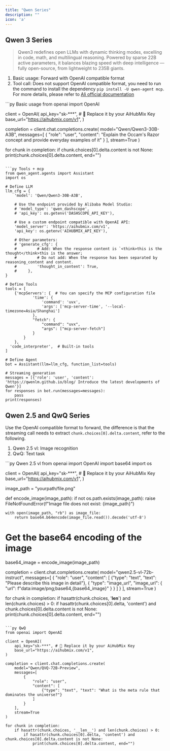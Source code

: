 ```yaml
---
title: "Qwen Series"
description: ""
icon: 'a'
---
```


## Qwen 3 Series

> Qwen3 redefines open LLMs with dynamic thinking modes, excelling in code, math, and multilingual reasoning. Powered by sparse 22B active parameters, it balances blazing speed with deep intelligence — fully open-source, from lightweight to 235B giants.

1. Basic usage: Forward with OpenAI compatible format
2. Tool call: Does not support OpenAI compatible format, you need to run the command to install the dependency `pip install -U qwen-agent mcp`. For more details, please refer to [Ali official documentation](https://huggingface.co/Qwen/Qwen3-235B-A22B)

<CodeGroup>
```py Basic usage
from openai import OpenAI

client = OpenAI(
    api_key="sk-***", # 🔑 Replace it by your AiHubMix Key
    base_url="https://aihubmix.com/v1",
)

completion = client.chat.completions.create(
    model="Qwen/Qwen3-30B-A3B",
    messages=[
        {
            "role": "user",
            "content": "Explain the Occam's Razor concept and provide everyday examples of it"
        }
    ],
    stream=True
)

for chunk in completion:
    if chunk.choices[0].delta.content is not None:
        print(chunk.choices[0].delta.content, end="")
```

```py Tools + mcp
from qwen_agent.agents import Assistant
import os

# Define LLM
llm_cfg = {
    'model': 'Qwen/Qwen3-30B-A3B',

    # Use the endpoint provided by Alibaba Model Studio:
    # 'model_type': 'qwen_dashscope',
    # 'api_key': os.getenv('DASHSCOPE_API_KEY'),

    # Use a custom endpoint compatible with OpenAI API:
    'model_server': 'https://aihubmix.com/v1',
    'api_key': os.getenv('AIHUBMIX_API_KEY'),

    # Other parameters:
    # 'generate_cfg': {
    #         # Add: When the response content is `<think>this is the thought</think>this is the answer;
    #         # Do not add: When the response has been separated by reasoning_content and content.
    #         'thought_in_content': True,
    #     },
}

# Define Tools
tools = [
    {'mcpServers': {  # You can specify the MCP configuration file
            'time': {
                'command': 'uvx',
                'args': ['mcp-server-time', '--local-timezone=Asia/Shanghai']
            },
            "fetch": {
                "command": "uvx",
                "args": ["mcp-server-fetch"]
            }
        }
    },
  'code_interpreter',  # Built-in tools
]

# Define Agent
bot = Assistant(llm=llm_cfg, function_list=tools)

# Streaming generation
messages = [{'role': 'user', 'content': 'https://qwenlm.github.io/blog/ Introduce the latest developments of Qwen'}]
for responses in bot.run(messages=messages):
    pass
print(responses)

```
</CodeGroup>

## Qwen 2.5 and QwQ Series
Use the OpenAI compatible format to forward, the difference is that the streaming call needs to extract `chunk.choices[0].delta.content`, refer to the following.
1. Qwen 2.5 vl: Image recognition
2. QwQ: Text task

<CodeGroup>
```py Qwen 2.5 vl
from openai import OpenAI
import base64
import os

client = OpenAI(
    api_key="sk-***", # 🔑 Replace it by your AiHubMix Key
    base_url="https://aihubmix.com/v1",
)

image_path = "yourpath/file.png"

def encode_image(image_path):
    if not os.path.exists(image_path):
        raise FileNotFoundError(f"Image file does not exist: {image_path}")
    
    with open(image_path, "rb") as image_file:
        return base64.b64encode(image_file.read()).decode('utf-8')

# Get the base64 encoding of the image
base64_image = encode_image(image_path)

completion = client.chat.completions.create(
    model="qwen2.5-vl-72b-instruct",
    messages=[
        {
            "role": "user",
            "content": [
                {"type": "text", "text": "Please describe this image in detail"},
                {
                    "type": "image_url",
                    "image_url": {
                        "url": f"data:image/png;base64,{base64_image}"
                    }
                }
            ]
        }
    ],
    stream=True
)

for chunk in completion:
    if hasattr(chunk.choices, '__len__') and len(chunk.choices) > 0:
        if hasattr(chunk.choices[0].delta, 'content') and chunk.choices[0].delta.content is not None:
            print(chunk.choices[0].delta.content, end="")
```

```py QwQ
from openai import OpenAI

client = OpenAI(
    api_key="sk-***", # 🔑 Replace it by your AiHubMix Key
    base_url="https://aihubmix.com/v1",
)

completion = client.chat.completions.create(
    model="Qwen/QVQ-72B-Preview",
    messages=[
        {
            "role": "user",
            "content": [
                {"type": "text", "text": "What is the meta rule that dominates the universe?"}
            ]
        }
    ],
    stream=True
)

for chunk in completion:
    if hasattr(chunk.choices, '__len__') and len(chunk.choices) > 0:
        if hasattr(chunk.choices[0].delta, 'content') and chunk.choices[0].delta.content is not None:
            print(chunk.choices[0].delta.content, end="")
```
</CodeGroup>